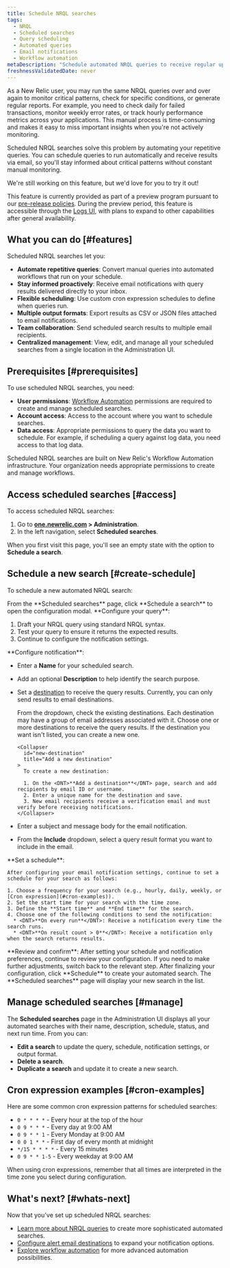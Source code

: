 ```yaml
---
title: Schedule NRQL searches
tags:
  - NRQL
  - Scheduled searches
  - Query scheduling
  - Automated queries
  - Email notifications
  - Workflow automation
metaDescription: "Schedule automated NRQL queries to receive regular updates on your data via email. Transform repetitive, manual queries into proactive, automated workflows."
freshnessValidatedDate: never
---
```


As a New Relic user, you may run the same NRQL queries over and over again to monitor critical patterns, check for specific conditions, or generate regular reports. For example, you need to check daily for failed transactions, monitor weekly error rates, or track hourly performance metrics across your applications. This manual process is time-consuming and makes it easy to miss important insights when you're not actively monitoring.

Scheduled NRQL searches solve this problem by automating your repetitive queries. You can schedule queries to run automatically and receive results via email, so you'll stay informed about critical patterns without constant manual monitoring.

<Callout title="preview">
  We're still working on this feature, but we'd love for you to try it out!

  This feature is currently provided as part of a preview program pursuant to our [pre-release policies](/docs/licenses/license-information/referenced-policies/new-relic-pre-release-policy). During the preview period, this feature is accessible through the [Logs UI](/docs/logs/ui-data/use-logs-ui), with plans to expand to other capabilities after general availability.
</Callout>

## What you can do [#features]

Scheduled NRQL searches let you:

* **Automate repetitive queries**: Convert manual queries into automated workflows that run on your schedule.
* **Stay informed proactively**: Receive email notifications with query results delivered directly to your inbox.
* **Flexible scheduling**: Use custom cron expression schedules to define when queries run.
* **Multiple output formats**: Export results as CSV or JSON files attached to email notifications.
* **Team collaboration**: Send scheduled search results to multiple email recipients.
* **Centralized management**: View, edit, and manage all your scheduled searches from a single location in the Administration UI.

## Prerequisites [#prerequisites]

To use scheduled NRQL searches, you need:

* **User permissions**: [Workflow Automation](/docs/alerts-applied-intelligence/applied-intelligence/incident-workflows/incident-workflows/#requirements) permissions are required to create and manage scheduled searches.
* **Account access**: Access to the account where you want to schedule searches.
* **Data access**: Appropriate permissions to query the data you want to schedule. For example, if scheduling a query against log data, you need access to that log data.

<Callout variant="important">
  Scheduled NRQL searches are built on New Relic's Workflow Automation infrastructure. Your organization needs appropriate permissions to create and manage workflows.
</Callout>

## Access scheduled searches [#access]

To access scheduled NRQL searches:

1. Go to **[one.newrelic.com](https://one.newrelic.com) > Administration**.
2. In the left navigation, select <DNT>**Scheduled searches**</DNT>.

When you first visit this page, you'll see an empty state with the option to **Schedule a search**.

## Schedule a new search [#create-schedule]

To schedule a new automated NRQL search:

<Steps>
<Step>
From the <DNT>**Scheduled searches**</DNT> page, click **Schedule a search** to open the configuration modal.
</Step>
<Step>
**Configure your query**:

1. Draft your NRQL query using standard NRQL syntax.
2. Test your query to ensure it returns the expected results.
3. Continue to configure the notification settings.

</Step>
<Step>
**Configure notification**:

* Enter a **Name** for your scheduled search.
* Add an optional **Description** to help identify the search purpose.
* Set a [destination](/docs/alerts/get-notified/destinations/) to receive the query results. Currently, you can only send results to email destinations.
    
    <CollapserGroup>
      <Collapser
        id="existing destination-destination"
        title="Select an existing destination"
      >
        From the dropdown, check the existing destinations. Each destination may have a group of email addresses associated with it. Choose one or more destinations to receive the query results. If the destination you want isn't listed, you can create a new one.
      </Collapser>

      <Collapser
        id="new-destination"
        title="Add a new destination"
      >
        To create a new destination:

        1. On the <DNT>**Add a destination**</DNT> page, search and add recipients by email ID or username.
        2. Enter a unique name for the destination and save.
        3. New email recipients receive a verification email and must verify before receiving notifications.
      </Collapser>
    </CollapserGroup>

* Enter a subject and message body for the email notification.
* From the <DNT>**Include**</DNT> dropdown, select a query result format you want to include in the email.

</Step>
<Step>
**Set a schedule**:

    After configuring your email notification settings, continue to set a schedule for your search as follows:

    1. Choose a frequency for your search (e.g., hourly, daily, weekly, or [Cron expression](#cron-examples)).
    2. Set the start time for your search with the time zone.
    3. Define the **Start time** and **End time** for the search.
    4. Choose one of the following conditions to send the notification:
      * <DNT>**On every run**</DNT>: Receive a notification every time the search runs.
      * <DNT>**On result count > 0**</DNT>: Receive a notification only when the search returns results.
</Step>
<Step>
**Review and confirm**:
    After setting your schedule and notification preferences, continue to review your configuration. If you need to make further adjustments, switch back to the relevant step. After finalizing your configuration, click <DNT>**Schedule**</DNT> to create your automated search. The <DNT>**Scheduled searches**</DNT> page will display your new search in the list.
</Step>
</Steps>

## Manage scheduled searches [#manage]

The <DNT>**Scheduled searches**</DNT> page in the Administration UI displays all your automated searches with their name, description, schedule, status, and next run time. From <Icon name="fe-more-horizontal"/> you can:

* **Edit a search** to update the query, schedule, notification settings, or output format.
* **Delete a search**.
* **Duplicate a search** and update it to create a new search.

## Cron expression examples [#cron-examples]

Here are some common cron expression patterns for scheduled searches:

* `0 * * * *` - Every hour at the top of the hour
* `0 9 * * *` - Every day at 9:00 AM
* `0 9 * * 1` - Every Monday at 9:00 AM
* `0 0 1 * *` - First day of every month at midnight
* `*/15 * * * *` - Every 15 minutes
* `0 9 * * 1-5` - Every weekday at 9:00 AM

<Callout variant="tip">
  When using cron expressions, remember that all times are interpreted in the time zone you select during configuration.
</Callout>

## What's next? [#whats-next]

Now that you've set up scheduled NRQL searches:

* [Learn more about NRQL queries](/docs/nrql/get-started/introduction-nrql-new-relics-query-language) to create more sophisticated automated searches.
* [Configure alert email destinations](/docs/alerts-applied-intelligence/notifications/destinations) to expand your notification options.
* [Explore workflow automation](/docs/alerts-applied-intelligence/applied-intelligence/incident-workflows/incident-workflows) for more advanced automation possibilities.
